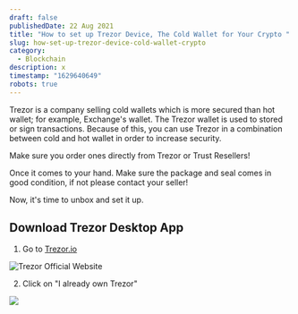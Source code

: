 ```yaml
---
draft: false
publishedDate: 22 Aug 2021
title: "How to set up Trezor Device, The Cold Wallet for Your Crypto "
slug: how-set-up-trezor-device-cold-wallet-crypto
category:
  - Blockchain
description: x
timestamp: "1629640649"
robots: true
---
```

Trezor is a company selling cold wallets which is more secured than hot wallet; for example, Exchange's wallet. The Trezor wallet is used to stored or sign transactions. Because of this, you can use Trezor in a combination between cold and hot wallet in order to increase security.

Make sure you order ones directly from Trezor or Trust Resellers!

Once it comes to your hand. Make sure the package and seal comes in good condition, if not please contact your seller!

Now, it's time to unbox and set it up.

## Download Trezor Desktop App

1. Go to [Trezor.io](https://trezor.io)

![Trezor Official Website](https://res.cloudinary.com/beforeifly/image/upload/v1629641321/anaecha.com/posts/trezor-website_s3ftzh.jpg "Trezor Official Website")

2. Click on "I already own Trezor"

![](https://res.cloudinary.com/beforeifly/image/upload/v1629642204/anaecha.com/posts/own-trezor_umj9dv.jpg)
